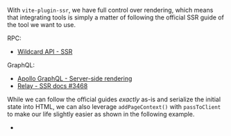 
With `vite-plugin-ssr`, we have full control over rendering, which means that integrating tools is simply a matter of following the official SSR guide of the tool we want to use.

RPC:
 - [Wildcard API - SSR](https://github.com/brillout/wildcard-api#ssr)

GraphQL:
 - [Apollo GraphQL - Server-side rendering](https://www.apollographql.com/docs/react/performance/server-side-rendering/)
 - [Relay - SSR docs #3468](https://github.com/facebook/relay/issues/3468#issuecomment-824872147)

While we can follow the official guides *exactly* as-is and serialize the initial state into HTML,
we can also leverage `addPageContext()` with `passToClient` to make our life slightly easier
as shown in the following example.
 - <RepoLink path='/examples/graphql-apollo/' />
